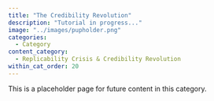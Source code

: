 ```yaml
---
title: "The Credibility Revolution"
description: "Tutorial in progress..."
image: "../images/pupholder.png"
categories:
  - Category
content_category:
  - Replicability Crisis & Credibility Revolution
within_cat_order: 20
---
```


This is a placeholder page for future content in this category.